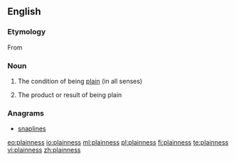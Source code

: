 ==English==

===Etymology===
From {{suffix|plain|ness}}

===Noun===
{{en-noun|-|es}}

# {{context|uncountable}} The condition of being [[plain]] (in all senses)
# {{context|countable}} The product or result of being plain

===Anagrams===
* [[snaplines#English|snaplines]]

[[eo:plainness]]
[[io:plainness]]
[[ml:plainness]]
[[pl:plainness]]
[[fi:plainness]]
[[te:plainness]]
[[vi:plainness]]
[[zh:plainness]]